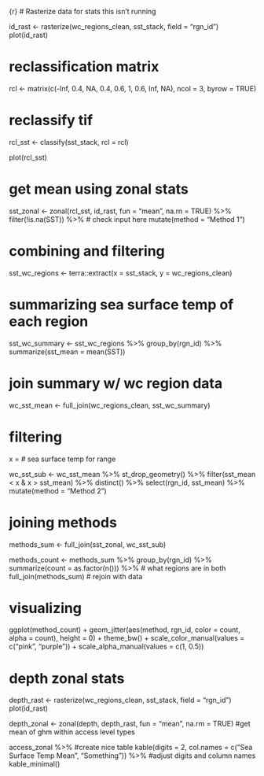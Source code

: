 {r}
# Rasterize data for stats this isn't running

id_rast <- rasterize(wc_regions_clean, sst_stack, field = "rgn_id")
plot(id_rast)

# reclassification matrix
rcl <- matrix(c(-Inf, 0.4, NA,
                0.4, 0.6, 1,
                0.6, Inf, NA), 
              ncol = 3,
              byrow = TRUE)

# reclassify tif
rcl_sst <- classify(sst_stack, rcl = rcl)

plot(rcl_sst)

# get mean using zonal stats
sst_zonal <- zonal(rcl_sst, id_rast, fun = "mean", na.rn = TRUE) %>% 
  filter(!is.na(SST)) %>%              # check input here 
  mutate(method = "Method 1")

# combining and filtering
sst_wc_regions <- terra::extract(x = sst_stack, y = wc_regions_clean)

# summarizing sea surface temp of each region
sst_wc_summary <- sst_wc_regions %>% 
  group_by(rgn_id) %>% 
  summarize(sst_mean = mean(SST))

# join summary w/ wc region data
wc_sst_mean <- full_join(wc_regions_clean, sst_wc_summary)


# filtering 
x =                                # sea surface temp for range

wc_sst_sub <- wc_sst_mean %>% 
  st_drop_geometry() %>% 
  filter(sst_mean < x & x > sst_mean) %>% 
  distinct() %>% 
  select(rgn_id, sst_mean) %>% 
  mutate(method = "Method 2")

# joining methods
methods_sum <- full_join(sst_zonal, wc_sst_sub)

methods_count <- methods_sum %>% 
  group_by(rgn_id) %>% 
  summarize(count = as.factor(n())) %>%  # what regions are in both 
  full_join(methods_sum)                 # rejoin with data

# visualizing
ggplot(method_count) +
  geom_jitter(aes(method,
                  rgn_id,
                  color = count,
                  alpha = count),
              height = 0) +
  theme_bw() +
  scale_color_manual(values = c("pink", "purple")) +
  scale_alpha_manual(values = c(1, 0.5))

# depth zonal stats
depth_rast <- rasterize(wc_regions_clean, sst_stack, field = "rgn_id")
plot(id_rast)

depth_zonal <- zonal(depth, depth_rast, fun = "mean", na.rm = TRUE) #get mean of ghm within access level types

access_zonal %>% #create nice table
  kable(digits = 2, col.names = c("Sea Surface Temp Mean", "Something")) %>% #adjust digits and column names
  kable_minimal()